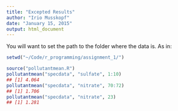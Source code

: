 ```yaml
---
title: "Excepted Results"
author: "Irio Musskopf"
date: "January 15, 2015"
output: html_document
---
```


You will want to set the path to the folder where the data is. As in:

```r
setwd("~/Code/r_programming/assignment_1/")
```

```r
source("pollutantmean.R")
pollutantmean("specdata", "sulfate", 1:10)
## [1] 4.064
pollutantmean("specdata", "nitrate", 70:72)
## [1] 1.706
pollutantmean("specdata", "nitrate", 23)
## [1] 1.281
```